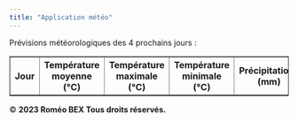 ```yaml
---
title: "Application météo"
---
```


Prévisions météorologiques des 4 prochains jours : 



```{=html}
<!DOCTYPE html>
<html>
<head>
    <title>Prévisions de température et précipitations</title>
</head>
<body>
    <table border="1">
        <tr>
            <th><strong>Jour</strong></th>
            <th><strong>Température moyenne (°C)</strong></th>
            <th><strong>Température maximale (°C)</strong></th>
            <th><strong>Température minimale (°C)</strong></th>
            <th><strong>Précipitations (mm)</strong></th>
            <th><strong>Code météo</strong></th>
        </tr>
        <!-- Les données seront remplies ici par JavaScript -->
    </table>

    <footer>
        <p>&copy; <strong>2023 Roméo BEX Tous droits réservés.</strong></p>
    </footer>

    <script>
        const weatherDescriptions = {
            0: "Ciel dégagé",
            1: "Ciel peu nuageux",
            2: "Ciel partiellement nuageux",
            51: "Pluie légère",
            53: "Pluie modérée",
            61: "Averses de pluie"
        };

        function getDayName(day) {
            const days = ["Dimanche", "Lundi", "Mardi", "Mercredi", "Jeudi", "Vendredi", "Samedi"];
            return days[day];
        }

        function fetchCurrentTemperature() {
            const currentTempApiUrl = "https://api.open-meteo.com/v1/meteofrance?latitude=43.6109&longitude=3.8763&hourly=temperature_2m";

            fetch(currentTempApiUrl)
                .then(response => response.json())
                .then(data => {
                    const temperatureData = data.hourly.temperature_2m;

                    const table = document.querySelector("table");

                    const currentDate = new Date();
                    const currentDay = currentDate.getDay();

                    for (let i = 0; i < 4; i++) {
                        const row = table.insertRow(-1);
                        const dayCell = row.insertCell(0);
                        const tempCell = row.insertCell(1);

                        const dayIndex = (currentDay + i) % 7;
                        const dayName = getDayName(dayIndex);

                        dayCell.innerHTML = dayName;
                        tempCell.innerHTML = `${temperatureData[i]}°C`;
                    }
                })
                .catch(error => console.error("Erreur lors de la récupération des données de température actuelle : " + error));
        }

        function fetchMaxMinTemperatureAndPrecipitations() {
            const maxMinTempApiUrl = "https://api.open-meteo.com/v1/meteofrance?latitude=43.6109&longitude=3.8763&daily=temperature_2m_max,temperature_2m_min&hourly=precipitation&timezone=Europe%2FBerlin";

            fetch(maxMinTempApiUrl)
                .then(response => response.json())
                .then(data => {
                    const maxTempData = data.daily.temperature_2m_max.slice(0, 4);
                    const minTempData = data.daily.temperature_2m_min.slice(0, 4);
                    const precipitationData = data.hourly.precipitation.slice(0, 4);

                    const table = document.querySelector("table");

                    for (let i = 0; i < 4; i++) {
                        const row = table.rows[i + 1];
                        const maxTempCell = row.insertCell(2);
                        const minTempCell = row.insertCell(3);
                        const precipitationCell = row.insertCell(4);

                        maxTempCell.innerHTML = `${maxTempData[i]}°C`;
                        minTempCell.innerHTML = `${minTempData[i]}°C`;
                        precipitationCell.innerHTML = `${precipitationData[i]} mm`;
                    }
                })
                .catch(error => console.error("Erreur lors de la récupération des données de température maximale, minimale et précipitations : " + error));
        }

        function fetchWeatherCode() {
            const weatherCodeApiUrl = "https://api.open-meteo.com/v1/meteofrance?latitude=43.6109&longitude=3.8763&hourly=weathercode&timezone=Europe%2FBerlin";

            fetch(weatherCodeApiUrl)
                .then(response => response.json())
                .then(data => {
                    const weatherCodeData = data.hourly.weathercode.slice(0, 4);

                    const table = document.querySelector("table");

                    for (let i = 0; i < 4; i++) {
                        const row = table.rows[i + 1];
                        const weatherCodeCell = row.insertCell(5);

                        const code = weatherCodeData[i];
                        const description = weatherDescriptions[code] || "Inconnu";

                        weatherCodeCell.innerHTML = description;
                    }
                })
                .catch(error => console.error("Erreur lors de la récupération des données de code météo : " + error));
        }
        
        // Actualise les données toutes les 15 minutes (en millisecondes)
    setInterval(function() {
        fetchCurrentTemperature();
        fetchMaxMinTemperatureAndPrecipitations();
        fetchWeatherCode();
    }, 15 * 60 * 1000); // 15 minutes en millisecondes


        fetchCurrentTemperature();
        fetchMaxMinTemperatureAndPrecipitations();
        fetchWeatherCode();
    </script>
</body>
</html>


``` 